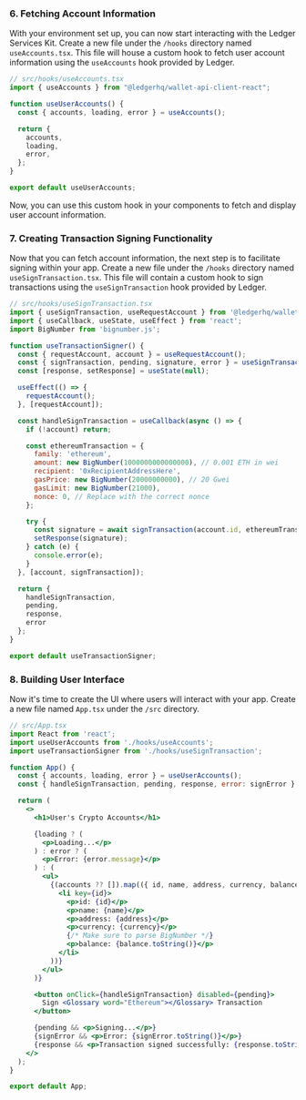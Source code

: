 
### 6. **Fetching Account Information**

With your environment set up, you can now start interacting with the Ledger Services Kit. Create a new file under the `/hooks` directory named `useAccounts.tsx`. This file will house a custom hook to fetch user account information using the `useAccounts` hook provided by Ledger.

```jsx
// src/hooks/useAccounts.tsx
import { useAccounts } from "@ledgerhq/wallet-api-client-react";

function useUserAccounts() {
  const { accounts, loading, error } = useAccounts();

  return {
    accounts,
    loading,
    error,
  };
}

export default useUserAccounts;
```

Now, you can use this custom hook in your components to fetch and display user account information.

### 7. **Creating Transaction Signing Functionality**

Now that you can fetch account information, the next step is to facilitate <Glossary word="transaction"></Glossary> signing within your app. Create a new file under the `/hooks` directory named `useSignTransaction.tsx`. This file will contain a custom hook to sign transactions using the `useSignTransaction` hook provided by Ledger.

```jsx
// src/hooks/useSignTransaction.tsx
import { useSignTransaction, useRequestAccount } from '@ledgerhq/wallet-api-client-react';
import { useCallback, useState, useEffect } from 'react';
import BigNumber from 'bignumber.js';

function useTransactionSigner() {
  const { requestAccount, account } = useRequestAccount();
  const { signTransaction, pending, signature, error } = useSignTransaction();
  const [response, setResponse] = useState(null);

  useEffect(() => {
    requestAccount();
  }, [requestAccount]);

  const handleSignTransaction = useCallback(async () => {
    if (!account) return;

    const ethereumTransaction = {
      family: 'ethereum',
      amount: new BigNumber(1000000000000000), // 0.001 ETH in wei
      recipient: '0xRecipientAddressHere',
      gasPrice: new BigNumber(20000000000), // 20 Gwei
      gasLimit: new BigNumber(21000),
      nonce: 0, // Replace with the correct nonce
    };

    try {
      const signature = await signTransaction(account.id, ethereumTransaction);
      setResponse(signature);
    } catch (e) {
      console.error(e);
    }
  }, [account, signTransaction]);

  return {
    handleSignTransaction,
    pending,
    response,
    error
  };
}

export default useTransactionSigner;
```

### 8. **Building User Interface**

Now it's time to create the UI where users will interact with your app. Create a new file named `App.tsx` under the `/src` directory.

```jsx
// src/App.tsx
import React from 'react';
import useUserAccounts from './hooks/useAccounts';
import useTransactionSigner from './hooks/useSignTransaction';

function App() {
  const { accounts, loading, error } = useUserAccounts();
  const { handleSignTransaction, pending, response, error: signError } = useTransactionSigner();

  return (
    <>
      <h1>User's Crypto Accounts</h1>

      {loading ? (
        <p>Loading...</p>
      ) : error ? (
        <p>Error: {error.message}</p>
      ) : (
        <ul>
          {(accounts ?? []).map(({ id, name, address, currency, balance }) => (
            <li key={id}>
              <p>id: {id}</p>
              <p>name: {name}</p>
              <p>address: {address}</p>
              <p>currency: {currency}</p>
              {/* Make sure to parse BigNumber */}
              <p>balance: {balance.toString()}</p>
            </li>
          ))}
        </ul>
      )}

      <button onClick={handleSignTransaction} disabled={pending}>
        Sign <Glossary word="Ethereum"></Glossary> Transaction
      </button>

      {pending && <p>Signing...</p>}
      {signError && <p>Error: {signError.toString()}</p>}
      {response && <p>Transaction signed successfully: {response.toString('hex')}</p>}
    </>
  );
}

export default App;
```
